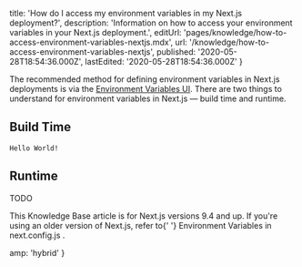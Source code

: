 
  title: 'How do I access my environment variables in my Next.js deployment?',
  description:
    'Information on how to access your environment variables in your Next.js deployment.',
  editUrl: 'pages/knowledge/how-to-access-environment-variables-nextjs.mdx',
  url: '/knowledge/how-to-access-environment-variables-nextjs',
  published: '2020-05-28T18:54:36.000Z',
  lastEdited: '2020-05-28T18:54:36.000Z'
}

The recommended method for defining environment variables in Next.js deployments is via the [Environment Variables UI](/docs/v2/build-step#environment-variables). There are two things to understand for environment variables in Next.js — build time and runtime.

## Build Time

<Code>Hello World!</Code>

## Runtime

TODO

<Note type="secondary">
  This Knowledge Base article is for Next.js versions 9.4 and up. If you're
  using an older version of Next.js, refer to{' '}
  <Link
    href="https://nextjs.org/docs/basic-features/environment-variables"
    underline={true}
  >
    Environment Variables in next.config.js
  </Link>
  .
</Note>


  amp: 'hybrid'
}
